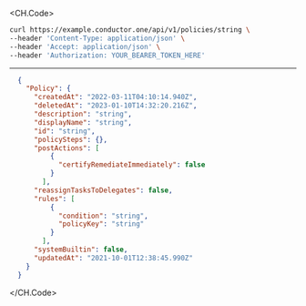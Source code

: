 
<CH.Code>
```bash Example Request
curl https://example.conductor.one/api/v1/policies/string \
--header 'Content-Type: application/json' \
--header 'Accept: application/json' \
--header 'Authorization: YOUR_BEARER_TOKEN_HERE'
```
---

```json Example Response
  {
    "Policy": {
      "createdAt": "2022-03-11T04:10:14.940Z",
      "deletedAt": "2023-01-10T14:32:20.216Z",
      "description": "string",
      "displayName": "string",
      "id": "string",
      "policySteps": {},
      "postActions": [
          {
            "certifyRemediateImmediately": false
          }
        ],
      "reassignTasksToDelegates": false,
      "rules": [
          {
            "condition": "string",
            "policyKey": "string"
          }
        ],
      "systemBuiltin": false,
      "updatedAt": "2021-10-01T12:38:45.990Z"
    }
  }
```
</CH.Code>
